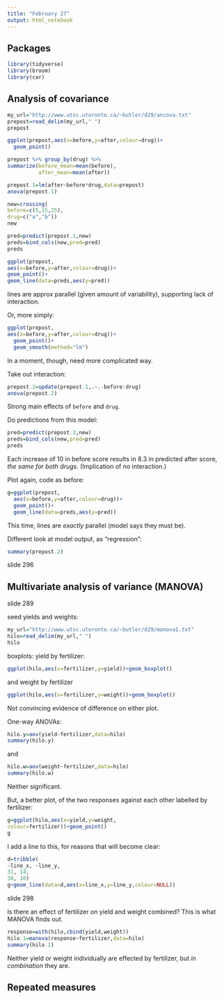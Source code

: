 ```yaml
---
title: "February 27"
output: html_notebook
---
```


## Packages

```r
library(tidyverse)
library(broom)
library(car)
```

## Analysis of covariance

```r
my_url="http://www.utsc.utoronto.ca/~butler/d29/ancova.txt"
prepost=read_delim(my_url," ")
prepost
```

```r
ggplot(prepost,aes(x=before,y=after,colour=drug))+
  geom_point()
```

```r
prepost %>% group_by(drug) %>%
summarize(before_mean=mean(before),
          after_mean=mean(after))
```

```r
prepost.1=lm(after~before*drug,data=prepost)
anova(prepost.1)
```

```r
new=crossing(
before=c(5,15,25),
drug=c("a","b"))
new
```

```r
pred=predict(prepost.1,new)
preds=bind_cols(new,pred=pred)
preds
```

```r
ggplot(prepost,
aes(x=before,y=after,colour=drug))+
geom_point()+
geom_line(data=preds,aes(y=pred))
```

lines are approx parallel (given amount of variability), supporting lack of interaction.

Or, more simply:

```r
ggplot(prepost,
aes(x=before,y=after,colour=drug))+
  geom_point()+
  geom_smooth(method="lm")
```

In a moment, though, need more complicated way.

Take out interaction:

```r
prepost.2=update(prepost.1,.~.-before:drug)
anova(prepost.2)
```

Strong main effects of `before` and `drug`.

Do predictions from this model:

```r
pred=predict(prepost.2,new)
preds=bind_cols(new,pred=pred)
preds
```

Each increase of 10 in before score results in 8.3 in predicted after score,
*the same for both drugs*. (Implication of no interaction.)

Plot again, code as before:

```r
g=ggplot(prepost,
  aes(x=before,y=after,colour=drug))+
  geom_point()+
  geom_line(data=preds,aes(y=pred))
```

This time, lines are *exactly* parallel (model says they must be).

Different look at model output, as "regression":

```r
summary(prepost.2)
```

slide 296

## Multivariate analysis of variance (MANOVA)

slide 289

seed yields and weights:

```r
my_url="http://www.utsc.utoronto.ca/~butler/d29/manova1.txt"
hilo=read_delim(my_url," ")
hilo
```

boxplots: yield by fertilizer:

```r
ggplot(hilo,aes(x=fertilizer,y=yield))+geom_boxplot()
```

and weight by fertilizer

```r
ggplot(hilo,aes(x=fertilizer,y=weight))+geom_boxplot()
```

Not convincing evidence of difference on either plot.

One-way ANOVAs:

```r
hilo.y=aov(yield~fertilizer,data=hilo)
summary(hilo.y)
```

and

```r
hilo.w=aov(weight~fertilizer,data=hilo)
summary(hilo.w)
```

Neither significant. 

But, a better plot, of the two responses against each other labelled by fertilizer:

```r
g=ggplot(hilo,aes(x=yield,y=weight,
colour=fertilizer))+geom_point()
g
```

I add a line to this, for reasons that will become clear:

```r
d=tribble(
~line_x, ~line_y,
31, 14,
38, 10)
g+geom_line(data=d,aes(x=line_x,y=line_y,colour=NULL))
```

slide 298

Is there an effect of fertilizer on yield and weight combined? This is what MANOVA finds out.

```r
response=with(hilo,cbind(yield,weight))
hilo.1=manova(response~fertilizer,data=hilo)
summary(hilo.1)
```

Neither yield or weight individually are effected by fertilizer, but *in combination* they are.



## Repeated measures